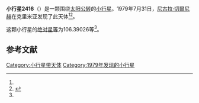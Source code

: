 {{Infobox planet
| bgcolour = #FFFFC0
| name = 2416 Sharonov
| symbol = 
| image = 
| caption = 
| discovery = yes
| discovery_ref = 
| discoverer = [[尼古拉·切爾尼赫|尼古拉·切爾尼赫]]
| discovery_site = [[克里米亚|克里米亚]] 
| discovered = 1979年7月31日
| designations = yes
| mp_name = 
| named_after = 
| alt_names = 1979 OF13/ 1930 DA / 1931 KG / 1951 EE2 / 1958 QA / 1969 VH / 1974 RR1 / 1975 VQ5 / 1977 DZ1 / A916 PA
| mp_category = [[主带小行星|主带小行星]]
| orbit_ref = <ref name="a">[http://ssd.jpl.nasa.gov/sbdb.cgi?sstr=2416 2416 Sharonov] {{Wayback|url=http://ssd.jpl.nasa.gov/sbdb.cgi?sstr=2416 |date=20200820011533 }}，小行星數據庫瀏覽器（JPL Small-Body Database Browser）－[[美国国家航空航天局|美国国家航空航天局]]喷气推进实验室</ref>
| epoch = 2456400.5 (2013年4月18日更新)
| aphelion = {{convert|3.1431238|AU|km|3|abbr=on|lk=out}}
| perihelion = {{convert|2.8857586|AU|km|3|abbr=on}}
| semimajor = {{convert|3.0144412|AU|km|3|abbr=on}}
| eccentricity = 0.0426887
| period = 1911.651131 [[日|日]]<br />5.23[[儒略年|儒略年]]
| avg_speed = 
| inclination = 10.50164
| asc_node = 148.43250
| mean_anomaly = 
| arg_peri = 106.39026
| satellites = 
| physical_characteristics = yes
| dimensions = 
| mass = 
| density = 
| surface_grav = 
| escape_velocity = 
| sidereal_day = 
| axial_tilt = 
| pole_ecliptic_lat = 
| pole_ecliptic_lon = 
| albedo = 
| temperatures= 
| temp_name1 = 
| mean_temp_1 = 
| max_temp_1 = 
| temp_name2 = 
| max_temp_2 = 
| spectral_type = 
| abs_magnitude = 106.39026
}}

'''小行星2416'''（{{lang-en|2416 Sharonov}}）是一颗围绕[[太阳|太阳]][[公转|公转]]的[[小行星|小行星]]。1979年7月31日，[[尼古拉·切爾尼赫|尼古拉·切爾尼赫]]在克里米亚发现了此天体<ref name="a" /><ref>{{cite news|title=小行星列表|url=http://cfa-www.harvard.edu/iau/lists/NumberedMPs.txt|accessdate=2013-07-08|newspaper=哈佛大学|archive-date=2008-05-17|archive-url=https://web.archive.org/web/20080517010638/http://cfa-www.harvard.edu/iau/lists/NumberedMPs.txt|dead-url=no}}</ref>。

这颗小行星的[[绝对星等|绝对星等]]为106.39026等<ref name="a" />。

==参考文献==
{{reflist}}
{{Minor Planet Number|[[小行星2415|小行星2415]]|[[小行星2417|小行星2417]]}}

{{小天体}}

[[Category:小行星带天体|Category:小行星带天体]]
[[Category:1979年发现的小行星|Category:1979年发现的小行星]]

{{asteroid-stub}}